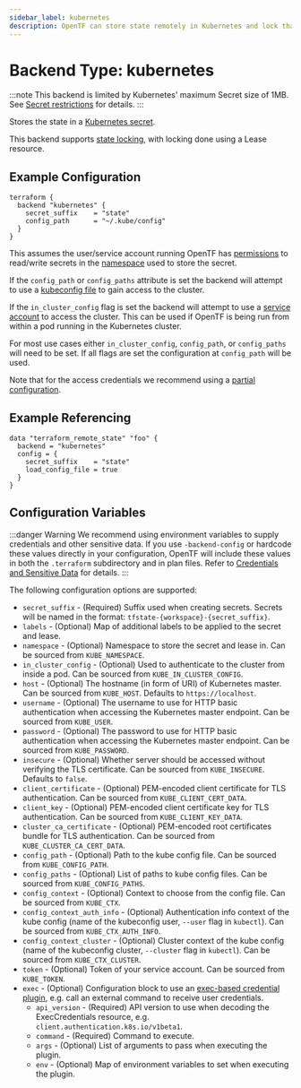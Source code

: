 ```yaml
---
sidebar_label: kubernetes
description: OpenTF can store state remotely in Kubernetes and lock that state.
---
```


# Backend Type: kubernetes

:::note
This backend is limited by Kubernetes' maximum Secret size of 1MB. See [Secret restrictions](https://kubernetes.io/docs/concepts/configuration/secret/#restrictions) for details.
:::

Stores the state in a [Kubernetes secret](https://kubernetes.io/docs/concepts/configuration/secret/).

This backend supports [state locking](/docs/language/state/locking), with locking done using a Lease resource.

## Example Configuration

```hcl
terraform {
  backend "kubernetes" {
    secret_suffix    = "state"
    config_path      = "~/.kube/config"
  }
}
```

This assumes the user/service account running OpenTF has [permissions](https://kubernetes.io/docs/reference/access-authn-authz/authorization/) to read/write secrets in the [namespace](https://kubernetes.io/docs/concepts/overview/working-with-objects/namespaces/) used to store the secret.

If the `config_path` or `config_paths` attribute is set the backend will attempt to use a [kubeconfig file](https://kubernetes.io/docs/concepts/configuration/organize-cluster-access-kubeconfig/) to gain access to the cluster.

If the `in_cluster_config` flag is set the backend will attempt to use a [service account](https://kubernetes.io/docs/tasks/configure-pod-container/configure-service-account/) to access the cluster. This can be used if OpenTF is being run from within a pod running in the Kubernetes cluster.

For most use cases either `in_cluster_config`, `config_path`, or `config_paths` will need to be set. If all flags are set the configuration at `config_path` will be used.

Note that for the access credentials we recommend using a [partial configuration](/docs/language/settings/backends/configuration#partial-configuration).

## Example Referencing

```hcl
data "terraform_remote_state" "foo" {
  backend = "kubernetes"
  config = {
    secret_suffix    = "state"
    load_config_file = true
  }
}
```

## Configuration Variables

:::danger Warning
We recommend using environment variables to supply credentials and other sensitive data. If you use `-backend-config` or hardcode these values directly in your configuration, OpenTF will include these values in both the `.terraform` subdirectory and in plan files. Refer to [Credentials and Sensitive Data](/docs/language/settings/backends/configuration#credentials-and-sensitive-data) for details.
:::

The following configuration options are supported:

* `secret_suffix` - (Required) Suffix used when creating secrets. Secrets will be named in the format: `tfstate-{workspace}-{secret_suffix}`.
* `labels` - (Optional) Map of additional labels to be applied to the secret and lease.
* `namespace` - (Optional) Namespace to store the secret and lease in. Can be sourced from `KUBE_NAMESPACE`.
* `in_cluster_config` - (Optional) Used to authenticate to the cluster from inside a pod. Can be sourced from `KUBE_IN_CLUSTER_CONFIG`.
* `host` - (Optional) The hostname (in form of URI) of Kubernetes master. Can be sourced from `KUBE_HOST`. Defaults to `https://localhost`.
* `username` - (Optional) The username to use for HTTP basic authentication when accessing the Kubernetes master endpoint. Can be sourced from `KUBE_USER`.
* `password` - (Optional) The password to use for HTTP basic authentication when accessing the Kubernetes master endpoint. Can be sourced from `KUBE_PASSWORD`.
* `insecure` - (Optional) Whether server should be accessed without verifying the TLS certificate. Can be sourced from `KUBE_INSECURE`. Defaults to `false`.
* `client_certificate` - (Optional) PEM-encoded client certificate for TLS authentication. Can be sourced from `KUBE_CLIENT_CERT_DATA`.
* `client_key` - (Optional) PEM-encoded client certificate key for TLS authentication. Can be sourced from `KUBE_CLIENT_KEY_DATA`.
* `cluster_ca_certificate` - (Optional) PEM-encoded root certificates bundle for TLS authentication. Can be sourced from `KUBE_CLUSTER_CA_CERT_DATA`.
* `config_path` - (Optional) Path to the kube config file. Can be sourced from `KUBE_CONFIG_PATH`.
* `config_paths` - (Optional) List of paths to kube config files. Can be sourced from `KUBE_CONFIG_PATHS`.
* `config_context` - (Optional) Context to choose from the config file. Can be sourced from `KUBE_CTX`.
* `config_context_auth_info` - (Optional) Authentication info context of the kube config (name of the kubeconfig user, `--user` flag in `kubectl`). Can be sourced from `KUBE_CTX_AUTH_INFO`.
* `config_context_cluster` - (Optional) Cluster context of the kube config (name of the kubeconfig cluster, `--cluster` flag in `kubectl`). Can be sourced from `KUBE_CTX_CLUSTER`.
* `token` - (Optional) Token of your service account.  Can be sourced from `KUBE_TOKEN`.
* `exec` - (Optional) Configuration block to use an [exec-based credential plugin](https://kubernetes.io/docs/reference/access-authn-authz/authentication/#client-go-credential-plugins), e.g. call an external command to receive user credentials.
  * `api_version` - (Required) API version to use when decoding the ExecCredentials resource, e.g. `client.authentication.k8s.io/v1beta1`.
  * `command` - (Required) Command to execute.
  * `args` - (Optional) List of arguments to pass when executing the plugin.
  * `env` - (Optional) Map of environment variables to set when executing the plugin.
